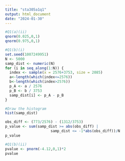 ```yaml
---
title: "sta305a1q1"
output: html_document
date: "2024-01-30"
---
```

```r
#Q1(a)(ii)
qnorm(0.025,0,1)
qnorm(0.975,0,1)
```

```r
#Q1(b)(i)
set.seed(1007249951)
N <- 5000
samp_dist <- numeric(N)   
for (i in seq_along(1:N)) {   
  index <- sample(x = 2576+3753, size = 2085)
  a<-length(which(index<=2576))
  b<-length(which(index>2576))
  p_A <- a / 2576
  p_B <- b / 3753
  samp_dist[i] <- p_A - p_B
}

#Draw the histogram
hist(samp_dist)

obs_diff <- (773/2576) - (1312/3753)
p_value <- sum(samp_dist >= abs(obs_diff) |
                     samp_dist <= -1*abs(obs_diff))/N
p_value
```

```r
#Q1(b)(ii)
pvalue <- pnorm(-4.12,0,1)*2
pvalue 
```